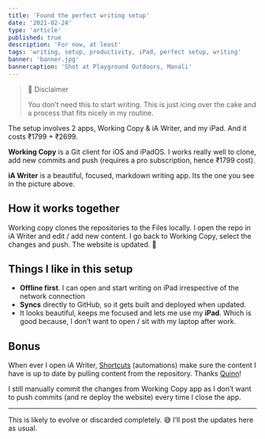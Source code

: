 ```yaml
---
title: 'Found the perfect writing setup'
date: '2021-02-24'
type: 'article'
published: true
description: 'For now, at least'
tags: 'writing, setup, productivity, iPad, perfect setup, writing'
banner: 'banner.jpg'
bannercaption: 'Shot at Playground Outdoors, Manali'
---
```


> 📌 Disclaimer
>
> You don’t need this to start writing. This is just icing over the cake and a process that fits nicely in my routine.

The setup involves 2 apps, Working Copy & iA Writer, and my iPad. And it costs ₹1799 + ₹2699.

**Working Copy** is a Git client for iOS and iPadOS. I works really well to clone, add new commits and push (requires a pro subscription, hence ₹1799 cost).

**iA Writer** is a beautiful, focused, markdown writing app. Its the one you see in the picture above.

## How it works together

Working copy clones the repositories to the Files locally. I open the repo in iA Writer and edit / add new content. I go back to Working Copy, select the changes and push. The website is updated. 🎉

## Things I like in this setup

- **Offline first**. I can open and start writing on iPad irrespective of the network connection
- **Syncs** directly to GitHub, so it gets built and deployed when updated.
- It looks beautiful, keeps me focused and lets me use my **iPad**. Which is good because, I don’t want to open / sit with my laptop after work.

## Bonus

When ever I open iA Writer, [Shortcuts](https://itunes.apple.com/us/app/id915249334?mt=8) (automations) make sure the content I have is up to date by pulling content from the repository. Thanks [Quinn](https://twitter.com/com/status/1364637833965797378?s=21)!

I still manually commit the changes from Working Copy app as I don’t want to push commits (and re deploy the website) every time I close the app.

---

This is likely to evolve or discarded completely. 😅
I’ll post the updates here as usual.

